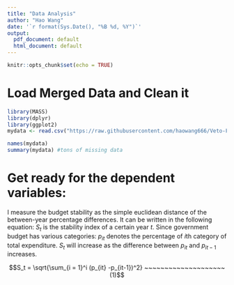 ```yaml
---
title: "Data Analysis"
author: "Hao Wang"
date: '`r format(Sys.Date(), "%B %d, %Y")`'
output:
  pdf_document: default
  html_document: default
---
```


```r
knitr::opts_chunk$set(echo = TRUE)
```

# Load Merged Data and Clean it

```r
library(MASS)
library(dplyr)
library(ggplot2)
mydata <- read.csv("https://raw.githubusercontent.com/haowang666/Veto-Fiscal/master/vdem-merge.csv?token=AX7YEY61G5zquz7jnDfL0Sl5k-3Bw8upks5Y9BGxwA%3D%3D")

```


```r
names(mydata)
summary(mydata) #tons of missing data
```


# Get ready for the dependent variables:

I measure the budget stability as the simple euclidean distance of the between-year percentage differences. It can be written in the following equation: $S_t$ is the stability index of a certain year $t$. Since government budget has various categories: $p_{it}$ denotes the percentage of $i$th category of total expenditure. $S_t$ will increase as the difference between $p_{it}$ and $p_{it-1}$ increases. 

$$S_t = \sqrt{\sum_{i = 1}^i (p_{it} -p_{it-1})^2} ~~~~~~~~~~~~~~~~~~~~ (1)$$ 

```r


```

